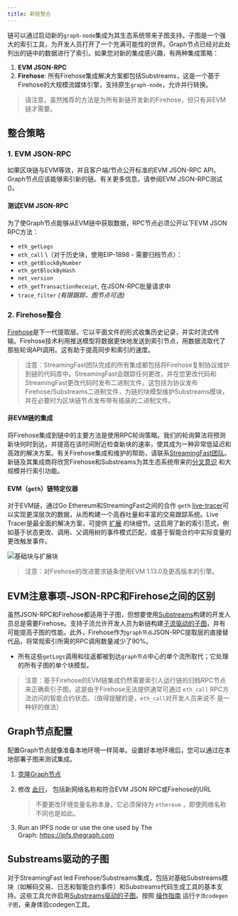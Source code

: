 ```yaml
---
title: 新链整合
---
```


链可以通过启动新的`graph-node`集成为其生态系统带来子图支持。子图是一个强大的索引工具，为开发人员打开了一个充满可能性的世界。Graph节点已经对此处列出的链中的数据进行了索引。如果您对新的集成感兴趣，有两种集成策略：

1. **EVM JSON-RPC**
2. **Firehose**: 所有Firehose集成解决方案都包括Substreams，这是一个基于Firehose的大规模流媒体引擎，支持原生`graph-node`，允许并行转换。

> 请注意，虽然推荐的方法是为所有新链开发新的Firehose，但只有非EVM链才需要。

## 整合策略

### 1. EVM JSON-RPC

如果区块链与EVM等效，并且客户端/节点公开标准的EVM JSON-RPC API，Graph节点应该能够索引新的链。有关更多信息，请参阅EVM JSON-RPC测试()。

#### 测试EVM JSON-RPC

为了使Graph节点能够从EVM链中获取数据，RPC节点必须公开以下EVM JSON RPC方法：

- `eth_getLogs`
- `eth_call` \（对于历史块，使用EIP-1898 - 需要归档节点）：
- `eth_getBlockByNumber`
- `eth_getBlockByHash`
- `net_version`
- `eth_getTransactionReceipt`, 在JSON-RPC批量请求中
- `trace_filter` _(有限跟踪，图节点可选)_

### 2. Firehose整合

[Firehose](https://firehose.streamingfast.io/firehose-setup/overview)是下一代提取层。它以平面文件的形式收集历史记录，并实时流式传输。Firehose技术利用推送模型将数据更快地发送到索引节点，用数据流取代了那些轮询API调用。这有助于提高同步和索引的速度。

> 注意：StreamingFast团队完成的所有集成都包括将Firehose复制协议维护到链的代码库中。StreamingFast会跟踪任何更改，并在您更改代码和StreamingFast更改代码时发布二进制文件。这包括为协议发布Firehose/Substreams二进制文件，为链的块模型维护Substreams模块，并在必要时为区块链节点发布带有插装的二进制文件。

#### 非EVM链的集成

将Firehose集成到链中的主要方法是使用RPC轮询策略。我们的轮询算法将预测新块何时到达，并提高在该时间附近检查新块的速率，使其成为一种非常低延迟和高效的解决方案。有关Firehose集成和维护的帮助，请联系[StreamingFast团队](https://www.streamingfast.io/firehose-integration-program)。新链及其集成商将欣赏Firehose和Substreams为其生态系统带来的[分叉意识](https://substreams.streamingfast.io/documentation/consume/reliability-guarantees) 和大规模并行索引功能。

#### EVM（`geth`）链特定仪器

对于EVM链，通过Go Ethereum和StreamingFast之间的合作 `geth` [live-tracer](https://github.com/ethereum/go-ethereum/releases/tag/v1.14.0)可以实现更深层次的数据，从而构建一个高吞吐量和丰富的交易跟踪系统。Live Tracer是最全面的解决方案，可提供 [扩展](https://streamingfastio.medium.com/new-block-model-to-accelerate-chain-integration-9f65126e5425) 的块细节。这启用了新的索引范式，例如基于状态更改、调用、父调用树的事件模式匹配，或基于智能合约中实际变量的更改触发事件。

![基础块与扩展块](/img/extended-vs-base-substreams-blocks.png)

> 注意：对Firehose的改进要求链条使用EVM 1.13.0及更高版本的引擎。

## EVM注意事项-JSON-RPC和Firehose之间的区别

虽然JSON-RPC和Firehose都适用于子图，但想要使用[Substreams](https://substreams.streamingfast.io)构建的开发人员总是需要Firehose。支持子流允许开发人员为新链构建[子流驱动的子图](/subgraphs/cookbook/substreams-powered-subgraphs/)，并有可能提高子图的性能。此外，Firehose作为`graph节点`JSON-RPC提取层的直接替代品，将常规索引所需的RPC调用数量减少了90%。

- 所有这些`getLogs`调用和往返都被到达`graph节点`中心的单个流所取代；它处理的所有子图的单个块模型。

> 注意：基于Firehose的EVM链集成仍然需要索引人运行链的归档RPC节点来正确索引子图。这是由于Firehose无法提供通常可通过 `eth_call` RPC方法访问的智能合约状态。（值得提醒的是，`eth_call`对开发人员来说不 是一种好的做法）

## Graph节点配置

配置Graph节点就像准备本地环境一样简单。设置好本地环境后，您可以通过在本地部署子图来测试集成。

1. [克隆Graph节点](https://github.com/graphprotocol/graph-node)

2. 修改 [此行](https://github.com/graphprotocol/graph-node/blob/master/docker/docker-compose.yml#L22)， 包括新网络名称和符合EVM JSON RPC或Firehose的URL

   > 不要更改环境变量名称本身。它必须保持为 `ethereum` ，即使网络名称不同也是如此。  

3. Run an IPFS node or use the one used by The Graph: https://ipfs.thegraph.com

## Substreams驱动的子图

对于StreamingFast led Firehose/Substreams集成，包括对基础Substreams模块（如解码交易、日志和智能合约事件）和Substreams代码生成工具的基本支持。这些工具允许启用[Substreams驱动的子图](/substreams/sps/introduction/)。按照 [操作指南](https://substreams.streamingfast.io/documentation/how-to-guides/intro-your-first-application) 运行`子流codegen子图`，亲身体验codegen工具。
